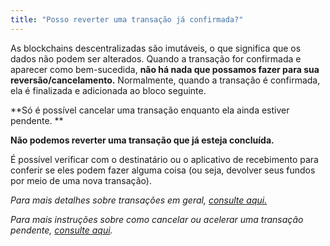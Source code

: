 ```yaml
---
title: "Posso reverter uma transação já confirmada?"
---
```


As blockchains descentralizadas são imutáveis, o que significa que os dados não podem ser alterados. Quando a transação for confirmada e aparecer como bem-sucedida, **não há nada que possamos fazer para sua reversão/cancelamento.** Normalmente, quando a transação é confirmada, ela é finalizada e adicionada ao bloco seguinte.

**Só é possível cancelar uma transação enquanto ela ainda estiver pendente. **

**Não podemos reverter uma transação que já esteja concluída.**

É possível verificar com o destinatário ou o aplicativo de recebimento para conferir se eles podem fazer alguma coisa (ou seja, devolver seus fundos por meio de uma nova transação).

_Para mais detalhes sobre transações em geral, [consulte aqui.](/transactions-and-gas/transactions/user-guide-transactions-and-failed-transactions)_

_Para mais instruções sobre como cancelar ou acelerar uma transação pendente, [consulte aqui](/transactions-and-gas/transactions/how-to-speed-up-or-cancel-a-pending-transaction)._
